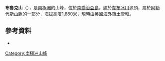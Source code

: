 {{Coord|54|30|S|36|14|W|source:GNIS|display=title}}

'''布魯克山'''（{{lang-en|Mount Brooker}}），是[[南極洲|南極洲]]的山峰，位於[[南喬治亞島|南喬治亞島]]，處於[[韋布冰川|韋布冰川]]源頭，屬於[[阿勒代斯山脈|阿勒代斯山脈]]的一部分，海拔高度1,880米，現時由[[英國海外領土|英國海外領土]]管轄。

==參考資料==
* {{usgs-gazetteer|id=1985|name=Brooker, Mount}}

{{Antarctica-geo-stub}}
[[Category:南極洲山峰|Category:南極洲山峰]]